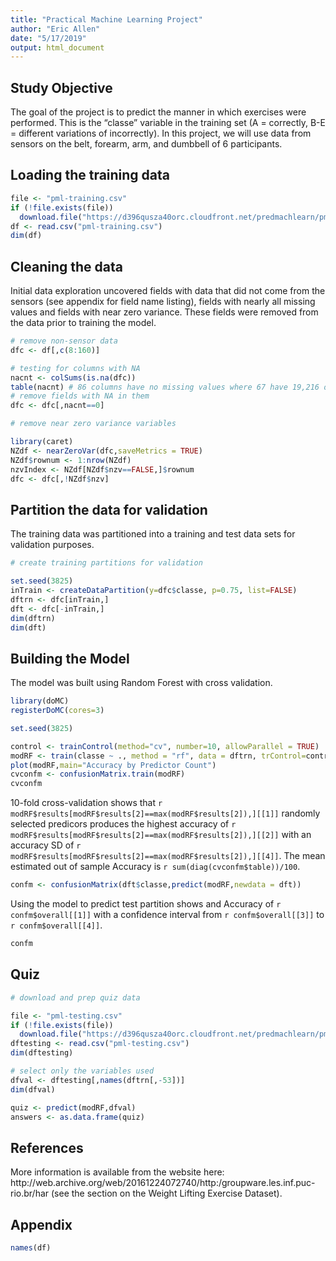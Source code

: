 ```yaml
---
title: "Practical Machine Learning Project"
author: "Eric Allen"
date: "5/17/2019"
output: html_document
---
```


## Study Objective

The goal of the project is to predict the manner in which exercises were performed. This is the "classe" variable in the training set (A = correctly, B-E = different variations of incorrectly). In this project, we will use data from sensors on the belt, forearm, arm, and dumbbell of 6 participants.  

## Loading the training data

```r

file <- "pml-training.csv"
if (!file.exists(file))
  download.file("https://d396qusza40orc.cloudfront.net/predmachlearn/pml-training.csv",file)
df <- read.csv("pml-training.csv")
dim(df)

```

## Cleaning the data 

Initial data exploration uncovered fields with data that did not come from the sensors (see appendix for field name listing), fields with nearly all missing values and fields with near zero variance.  These fields were removed from the data prior to training the model. 

```r

# remove non-sensor data
dfc <- df[,c(8:160)]

# testing for columns with NA
nacnt <- colSums(is.na(dfc))
table(nacnt) # 86 columns have no missing values where 67 have 19,216 out of 19,622 missing
# remove fields with NA in them
dfc <- dfc[,nacnt==0]

# remove near zero variance variables

library(caret)
NZdf <- nearZeroVar(dfc,saveMetrics = TRUE)
NZdf$rownum <- 1:nrow(NZdf)
nzvIndex <- NZdf[NZdf$nzv==FALSE,]$rownum
dfc <- dfc[,!NZdf$nzv]

```

## Partition the data for validation 

The training data was partitioned into a training and test data sets for validation purposes.  

```r
# create training partitions for validation

set.seed(3825)
inTrain <- createDataPartition(y=dfc$classe, p=0.75, list=FALSE)
dftrn <- dfc[inTrain,]
dft <- dfc[-inTrain,]
dim(dftrn)
dim(dft)
```

## Building the Model

The model was built using Random Forest with cross validation. 

```r

library(doMC)
registerDoMC(cores=3)

set.seed(3825)

control <- trainControl(method="cv", number=10, allowParallel = TRUE)
modRF <- train(classe ~ ., method = "rf", data = dftrn, trControl=control)
plot(modRF,main="Accuracy by Predictor Count")
cvconfm <- confusionMatrix.train(modRF)
cvconfm

```

10-fold cross-validation shows that `r modRF$results[modRF$results[2]==max(modRF$results[2]),][[1]]` randomly selected predicors produces the highest accuracy of `r modRF$results[modRF$results[2]==max(modRF$results[2]),][[2]]` with an accuracy SD of `r modRF$results[modRF$results[2]==max(modRF$results[2]),][[4]]`. The mean estimated out of sample Accuracy is `r sum(diag(cvconfm$table))/100`. 

```r
confm <- confusionMatrix(dft$classe,predict(modRF,newdata = dft))
```

Using the model to predict test partition shows and Accuracy of `r confm$overall[[1]]` with a confidence interval from `r confm$overall[[3]]` to `r confm$overall[[4]]`.

```r
confm
```

## Quiz

```r
# download and prep quiz data

file <- "pml-testing.csv"
if (!file.exists(file))
  download.file("https://d396qusza40orc.cloudfront.net/predmachlearn/pml-testing.csv",file)
dftesting <- read.csv("pml-testing.csv")
dim(dftesting)

# select only the variables used
dfval <- dftesting[,names(dftrn[,-53])]
dim(dfval)

quiz <- predict(modRF,dfval)
answers <- as.data.frame(quiz)

```

## References
More information is available from the website here: http://web.archive.org/web/20161224072740/http:/groupware.les.inf.puc-rio.br/har (see the section on the Weight Lifting Exercise Dataset).

## Appendix
```r
names(df)
```


